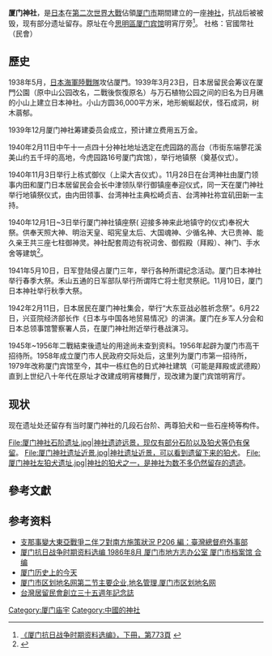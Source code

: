 
{{non-free|time=2014-02-26T00:32:38+00:00}}
'''厦门神社'''，是[[日本|日本]]在[[第二次世界大戰|第二次世界大戰]]佔領[[厦门市|厦门市]]期間建立的一座[[神社|神社]]，抗战后被被毁，现有部分遗址留存。原址在今[[思明區|思明區]][[厦门宾馆|厦门宾馆]]明宵厅旁<ref>[http://was.xmlib.net/dfwx/diskRWT/RWT1/3928/06/1.pdf 《厦门抗日战争时期资料选编》，下冊，第773頁] {{webarchive|url=https://web.archive.org/web/20140301020343/http://was.xmlib.net/dfwx/diskRWT/RWT1/3928/06/1.pdf |date=2014-03-01 }}</ref>。
社格：官國幣社（民會）

==歷史==
1938年5月，[[日本海軍|日本海軍]][[陸戰隊|陸戰隊]]攻佔厦門。1939年3月23日，日本居留民会筹议在厦門公園（原中山公园改名，二戰後恢復原名）与万石植物公园之间的旧名为日月礁的小山上建立日本神社。小山方圆36,000平方米，地形蜿蜒起伏，怪石成洞，树木蓊郁。

1939年12月厦门神社筹建委员会成立，预计建立费用五万金。

1940年2月11日中午十一点四十分神社地址选定在虎园路的高台（市街东端蓼花溪美山约五千坪的高地，今虎园路16号厦门宾馆），举行地镇祭（奠基仪式）。

1940年11月3日举行上栋式御仪（上梁大吉仪式）。11月28日在台湾神社由厦门领事内田和厦门日本居留民会会长中津领队举行御镇座奉迎仪式，同一天在厦门神社举行地镇祭仪式，由内田领事、台湾神社主典松崎贞吉、台湾神社祢宜矶田新一主持。

1940年12月1日~3日举行厦门神社镇座祭( 迎接多神来此地镇守的仪式)奉祝大祭。供奉天照大神、明治天皇、昭宪皇太后、大国魂神、少循名神、大已贵神、能久亲王共三座七柱御神灵。神社配套周边有祝词舍、御假殿（拜殿）、神门、手水舍等建筑<ref>{{Cite web |url=http://rarebooks.ith.sinica.edu.tw/sinicafrsFront99/search/search_result2.htm?xmlId=0000127023&display=detail |title=《台灣居留民會創立三十五週年記念誌》 廈門神社 / 內田五郎P128-132廈門神社本殿P14 |access-date=2014-02-28 |archive-date=2019-05-19 |archive-url=https://web.archive.org/web/20190519205601/http://rarebooks.ith.sinica.edu.tw/sinicafrsFront99/search/search_result2.htm?xmlId=0000127023&display=detail }}</ref>。

1941年5月10日，日军登陆侵占厦门三年，举行各种所谓纪念活动。厦门日本神社举行春季大祭。禾山五通的日军部队举行所谓阵亡将士慰灵祭祀。11月10日，厦门日本神社举行秋季大祭。

1942年2月11日，日本居民在厦门神社集会，举行“大东亚战必胜祈念祭”。6月22日，兴亚院经济部长作《日本与中国各地贸易情况》的讲演。厦门在乡军人分会和日本总领事馆警察署人员，在厦门神社附近举行巷战演习。

1945年~1956年二戰結束後遗址的用途尚未查到资料。{{Fact|50年代成为厦门广播电台驻地。|time=2018-10-24T04:57:18+00:00}}1956年起辟为厦门市高干招待所。1958年成立厦门市人民政府交际处后，这里列为厦门市第一招待所，1979年改称厦门宾馆至今，其中一栋红色的日式神社建筑（可能是拜殿或武德殿）直到上世纪八十年代在原址才改建成明宵楼舞厅，现改建为厦门宾馆明宵厅。

==现状==
现在遗址处还留存有当时厦门神社的几段石台阶、两尊狛犬和一些石座椅等构件。
<gallery>
File:厦门神社石阶遗址.jpg|神社遗迹远景，现仅有部分石阶以及狛犬等仍有保留。
File:厦门神社遗址近景.jpg|神社遗址近景，可以看到遗留下来的狛犬。
File:厦门神社左狛犬遗址.jpg|神社的狛犬之一，是神社为数不多仍然留存的遗迹。
</gallery>

==參考文獻==
{{reflist}}

==参考资料==
*[http://rarebooks.ith.sinica.edu.tw/sinicafrsFront99/search/image_preview.htm#	 支那事變大東亞戰爭ニ伴フ對南方施策狀況 P206  編：臺灣總督府外事部] {{Wayback|url=http://rarebooks.ith.sinica.edu.tw/sinicafrsFront99/search/image_preview.htm |date=20200129120508 }}
*[https://web.archive.org/web/20140301020343/http://was.xmlib.net/dfwx/diskRWT/RWT1/3928/06/1.pdf 厦门抗日战争时期资料选编 1986年8月 厦门市地方志办公室 厦门市档案馆 合编]
*[https://web.archive.org/web/20140301014709/http://was.xmlib.net:8081/xmtsgweb/xccq-xmlsjt-xl.jsp?channelid=75046&record=465 厦门历史上的今天]
*[https://web.archive.org/web/20140301132846/http://xm.dmw.gov.cn/html/DiMingGongGongFuWuGongCheng/ShuZiDiMing/973.html 厦门市区划地名网第二节主要企业,地名管理,厦门市区划地名网]
*[http://rarebooks.ith.sinica.edu.tw/sinicafrsFront99/search/search_result2.htm?xmlId=0000127023&display=detail 台灣居留民會創立三十五週年記念誌] {{Wayback|url=http://rarebooks.ith.sinica.edu.tw/sinicafrsFront99/search/search_result2.htm?xmlId=0000127023&display=detail |date=20190519205601 }}

{{厦门}}
[[Category:厦门庙宇|Category:厦门庙宇]]
[[Category:中國的神社|Category:中國的神社]]